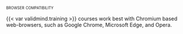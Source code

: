 [browser compatibility]{.smallcaps .pink}

{{< var validmind.training >}} courses work best with Chromium based web-browsers, such as Google Chrome, Microsoft Edge, and Opera.


